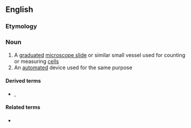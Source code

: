 ==English==

===Etymology===
{{confix|en|cyto|meter}}

===Noun===
{{en-noun}}

# A [[graduated]] [[microscope slide]] or similar small vessel used for counting or measuring [[cell]]s
# An [[automated]] device used for the same purpose

====Derived terms====
* {{l|en|haemocytometer}}, {{l|en|hemocytometer}}

====Related terms====
* {{l|en|cytometry}}